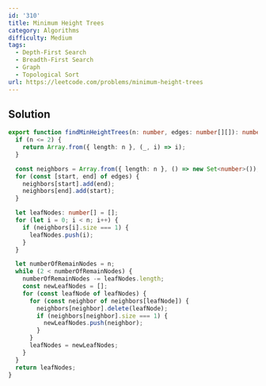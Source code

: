 ```yaml
---
id: '310'
title: Minimum Height Trees
category: Algorithms
difficulty: Medium
tags:
  - Depth-First Search
  - Breadth-First Search
  - Graph
  - Topological Sort
url: https://leetcode.com/problems/minimum-height-trees
---
```


## Solution

```typescript showLineNumbers
export function findMinHeightTrees(n: number, edges: number[][]): number[] {
  if (n <= 2) {
    return Array.from({ length: n }, (_, i) => i);
  }

  const neighbors = Array.from({ length: n }, () => new Set<number>());
  for (const [start, end] of edges) {
    neighbors[start].add(end);
    neighbors[end].add(start);
  }

  let leafNodes: number[] = [];
  for (let i = 0; i < n; i++) {
    if (neighbors[i].size === 1) {
      leafNodes.push(i);
    }
  }

  let numberOfRemainNodes = n;
  while (2 < numberOfRemainNodes) {
    numberOfRemainNodes -= leafNodes.length;
    const newLeafNodes = [];
    for (const leafNode of leafNodes) {
      for (const neighbor of neighbors[leafNode]) {
        neighbors[neighbor].delete(leafNode);
        if (neighbors[neighbor].size === 1) {
          newLeafNodes.push(neighbor);
        }
      }
      leafNodes = newLeafNodes;
    }
  }
  return leafNodes;
}
```
